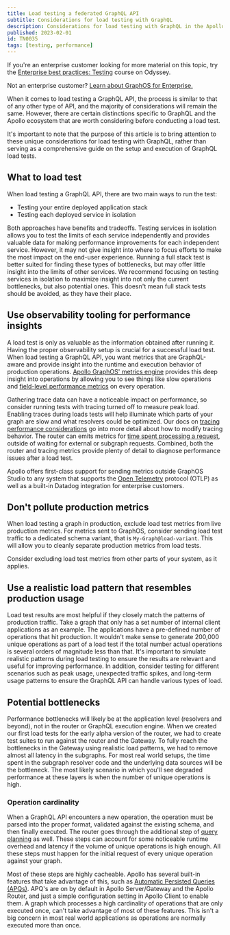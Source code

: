 ```yaml
---
title: Load testing a federated GraphQL API
subtitle: Considerations for load testing with GraphQL
description: Considerations for load testing with GraphQL in the Apollo ecosystem.
published: 2023-02-01
id: TN0035
tags: [testing, performance]
---
```


<Tip>

If you're an enterprise customer looking for more material on this topic, try the [Enterprise best practices: Testing](https://www.apollographql.com/tutorials/testing) course on Odyssey.

Not an enterprise customer? [Learn about GraphOS for Enterprise.](/graphos/enterprise)

</Tip>

When it comes to load testing a GraphQL API, the process is similar to that of any other type of API, and the majority of considerations will remain the same. However, there are certain distinctions specific to GraphQL and the Apollo ecosystem that are worth considering before conducting a load test.

It's important to note that the purpose of this article is to bring attention to these unique considerations for load testing with GraphQL, rather than serving as a comprehensive guide on the setup and execution of GraphQL load tests.

## What to load test

When load testing a GraphQL API, there are two main ways to run the test:

- Testing your entire deployed application stack
- Testing each deployed service in isolation

Both approaches have benefits and tradeoffs. Testing services in isolation allows you to test the limits of each service independently and provides valuable data for making performance improvements for each independent service. However, it may not give insight into where to focus efforts to make the most impact on the end-user experience. Running a full stack test is better suited for finding these types of bottlenecks, but may offer little insight into the limits of other services. We recommend focusing on testing services in isolation to maximize insight into not only the current bottlenecks, but also potential ones. This doesn't mean full stack tests should be avoided, as they have their place.

## Use observability tooling for performance insights

A load test is only as valuable as the information obtained after running it. Having the proper observability setup is crucial for a successful load test. When load testing a GraphQL API, you want metrics that are GraphQL-aware and provide insight into the runtime and execution behavior of production operations. [Apollo GraphOS' metrics engine](/graphos/metrics/) provides this deep insight into operations by allowing you to see things like slow operations and [field-level performance metrics](/graphos/metrics/operations/#resolver-level-traces) on every operation.

Gathering trace data can have a noticeable impact on performance, so consider running tests with tracing turned off to measure peak load. Enabling traces during loads tests will help illuminate which parts of your graph are slow and what resolvers could be optimized. Our docs on [tracing performance considerations](/graphos/metrics/sending-operation-metrics/#performance-considerations) go into more detail about how to modify tracing behavior. The router can emits metrics for [time spent processing a request](/router/configuration/telemetry/instrumentation/standard-instruments/#performance), outside of waiting for external or subgraph requests. Combined, both the router and tracing metrics provide plenty of detail to diagnose performance issues after a load test.

Apollo offers first-class support for sending metrics outside GraphOS Studio to any system that supports the [Open Telemetry](/federation/opentelemetry/) protocol (OTLP) as well as a built-in Datadog integration for enterprise customers.

## Don't pollute production metrics

When load testing a graph in production, exclude load test metrics from live production metrics. For metrics sent to GraphOS, consider sending load test traffic to a dedicated schema variant, that is `My-Graph@load-variant`. This will allow you to cleanly separate production metrics from load tests.

<Tip>

Consider excluding load test metrics from other parts of your system, as it applies.

</Tip>

## Use a realistic load pattern that resembles production usage

Load test results are most helpful if they closely match the patterns of production traffic. Take a graph that only has a set number of internal client applications as an example. The applications have a pre-defined number of operations that hit production. It wouldn't make sense to generate 200,000 unique operations as part of a load test if the total number actual operations is several orders of magnitude less than that. It's important to simulate realistic patterns during load testing to ensure the results are relevant and useful for improving performance. In addition, consider testing for different scenarios such as peak usage, unexpected traffic spikes, and long-term usage patterns to ensure the GraphQL API can handle various types of load.

## Potential bottlenecks

Performance bottlenecks will likely be at the application level (resolvers and beyond), not in the router or GraphQL execution engine. When we created our first load tests for the early alpha version of the router, we had to create test suites to run against the router and the Gateway. To fully reach the bottlenecks in the Gateway using realistic load patterns, we had to remove almost all latency in the subgraphs. For most real world setups, the time spent in the subgraph resolver code and the underlying data sources will be the bottleneck. The most likely scenario in which you'll see degraded performance at these layers is when the number of unique operations is high.

### Operation cardinality

When a GraphQL API encounters a new operation, the operation must be parsed into the proper format, validated against the existing schema, and then finally executed. The router goes through the additional step of [query planning](/federation/query-plans/) as well. These steps can account for some noticeable runtime overhead and latency if the volume of unique operations is high enough. All these steps must happen for the initial request of every unique operation against your graph.

Most of these steps are highly cacheable. Apollo has several built-in features that take advantage of this, such as [Automatic Persisted Queries (APQs)](/apollo-server/performance/apq/). APQ's are on by default in Apollo Server/Gateway and the Apollo Router, and just a simple configuration setting in Apollo Client to enable them. A graph which processes a high cardinality of operations that are only executed once, can't take advantage of most of these features. This isn't a big concern in most real world applications as operations are normally executed more than once.
